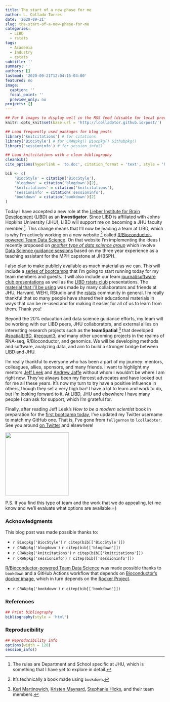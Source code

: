 ```yaml
---
title: The start of a new phase for me
author: L. Collado-Torres
date: '2020-09-21'
slug: the-start-of-a-new-phase-for-me
categories:
  - LIBD
  - rstats
tags:
  - Academia
  - Industry
  - rstats
subtitle: ''
summary: ''
authors: []
lastmod: '2020-09-21T12:04:15-04:00'
featured: no
image:
  caption: ''
  focal_point: ''
  preview_only: no
projects: []
---
```


```r
## For R images to display well in the RSS feed (disable for local preview)
knitr::opts_knit$set(base.url = 'http://lcolladotor.github.io/post/')

## Load frequently used packages for blog posts
library('knitcitations') # for citations
library('BiocStyle') # for CRANpkg() Biocpkg() Githubpkg()
library('sessioninfo') # for session_info()

## Load knitcitations with a clean bibliography
cleanbib()
cite_options(hyperlink = 'to.doc', citation_format = 'text', style = 'html')

bib <- c(
    'BiocStyle' = citation('BiocStyle'),
    'blogdown' = citation('blogdown')[2],
    'knitcitations' = citation('knitcitations'),
    'sessioninfo' = citation('sessioninfo'),
    'bookdown' = citation('bookdown')[2]
)
```


Today I have accepted a new role at the [Lieber Institute for Brain Development](https://www.libd.org/) (LIBD) as an **Investigator**. Since LIBD is affiliated with Johns Hopkins University (JHU), LIBD will support me on becoming a JHU faculty member ^[The rules are Department and School specific at JHU, which is something that I have yet to explore in detail.]. This change means that I'll now be leading a team at LIBD, which is why I'm actively working on a new website ^[It's technically a book made using `bookdown`.] called [R/Bioconductor-powered Team Data Science](https://lcolladotor.github.io/bioc_team_ds/). On that website I'm implementing the ideas I recently proposed on [_another type of data science group_](https://speakerdeck.com/lcolladotor/another-ds-group-type) which involve [Data Science guidance sessions](https://lcolladotor.github.io/bioc_team_ds/data-science-guidance-sessions.html) based on my three year experience as a teaching assistant for the MPH capstone at JHBSPH.

<script async class="speakerdeck-embed" data-id="c6c779d808e142d4999bf1c0bbe4e2ee" data-ratio="1.77777777777778" src="//speakerdeck.com/assets/embed.js"></script>

I also plan to make publicly available as much material as we can. This will include a [series of bootcamps](https://lcolladotor.github.io/bioc_team_ds/rbioconductor-data-science-bootcamps.html) that I'm going to start running today for my team members and guests. It will also include our team [journal/software club presentations](https://lcolladotor.github.io/bioc_team_ds/team-meetings.html#papers-software) as well as the [LIBD rstats club](http://research.libd.org/rstatsclub/#.X2jRxGdKiuo) presentations. The [material that I'll be using](https://lcolladotor.github.io/bioc_team_ds/rbioconductor-data-science-bootcamps.html#bootcamp-source-materials) was made by many collaborators and friends at JHU, Harvard, WEHI, RStudio and the [rstats](https://twitter.com/search?q=%23rstats&src=typed_query) community in general. I'm really thankful that so many people have shared their educational materials in ways that can be re-used and for making it easier for all of us to learn from them. Thank you!

Beyond the 20% education and data science guidance efforts, my team will be working with our LIBD peers, JHU collaborators, and external allies on interesting research projects such as the **teamSpatial** ^[[Keri Martinowich](https://twitter.com/martinowk), [Kristen Maynard](https://twitter.com/kr_maynard), [Stephanie Hicks](https://twitter.com/stephaniehicks), and their team members.] that developed [#spatialLIBD](https://twitter.com/search?q=%23spatialLIBD&src=typed_query), [#recount3](https://twitter.com/search?q=%23recount3&src=typed_query), and many other upcoming projects in the realms of RNA-seq, R/Bioconductor, and genomics. We will be developing methods and software, analyzing data, and aim to build a stronger bridge between LIBD and JHU.

I'm really thankful to everyone who has been a part of my journey: mentors, colleagues, allies, sponsors, and many friends. I want to highlight my mentors [Jeff Leek](https://twitter.com/jtleek) and [Andrew Jaffe](https://twitter.com/andrewejaffe) without whom I wouldn't be where I am right now. They've always been my fiercest advocates and have looked out for me all these years. It's now my turn to try have a positive influence in others, though they set a very high bar! I have a lot to learn and work to do, but I'm looking forward to it. At LIBD, JHU and elsewhere I have many people I can ask for support, which I'm grateful for.
 
Finally, after reading Jeff Leek's _How to be a modern scientist_ book in preparation for the [first bootcamp today](https://lcolladotor.github.io/bioc_team_ds/how-to-be-a-modern-scientist.html), I've updated my Twitter username to match my GitHub one. That is, I've gone from `fellgernon` to `lcolladotor`. See you around [on Twitter](https://twitter.com/lcolladotor) and elsewhere!

<img src="https://lcolladotor.github.io/media/Leo_transparente.png" width="200px" />

P.S. If you find this type of team and the work that we do appealing, let me know and we'll evaluate what options are available =)

### Acknowledgments


This blog post was made possible thanks to:

* `r Biocpkg('BiocStyle')` `r citep(bib[['BiocStyle']])`
* `r CRANpkg('blogdown')` `r citep(bib[['blogdown']])`
* `r CRANpkg('knitcitations')` `r citep(bib[['knitcitations']])`
* `r CRANpkg('sessioninfo')` `r citep(bib[['sessioninfo']])`

[R/Bioconductor-powered Team Data Science](https://lcolladotor.github.io/bioc_team_ds/) was made possible thanks to `bookdown` and a GitHub Actions workflow that depends on [Bioconductor's docker image](http://bioconductor.org/help/docker/), which in turn depends on the [Rocker Project](https://www.rocker-project.org/).

* `r CRANpkg('bookdown')` `r citep(bib[['bookdown']])`

### References

```r
## Print bibliography
bibliography(style = 'html')
```

### Reproducibility

```r
## Reproducibility info
options(width = 120)
session_info()
```
